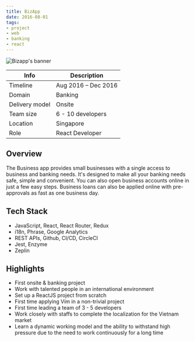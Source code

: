 ```yaml
---
title: BizApp
date: 2016-08-01
tags:
- project
- web
- banking
- react
---
```


![Bizapp's banner](./welcome.png)

Info | Description
---|------------
Timeline | Aug 2016 – Dec 2016
Domain | Banking
Delivery model | Onsite
Team size | 6 - 10 developers
Location | Singapore
Role | React Developer

## Overview
The Business app provides small businesses with a single access to business and banking needs. It's designed to make all your banking needs safe, simple and convenient. You can also open business accounts online in just a few easy steps. Business loans can also be applied online with pre-approvals as fast as one business day.

## Tech Stack
- JavaScript, React, React Router, Redux
- i18n, Phrase, Google Analytics
- REST APIs, Github, CI/CD, CircleCI
- Jest, Enzyme
- Zeplin

## Highlights
- First onsite & banking project
- Work with talented people in an international environment
- Set up a ReactJS project from scratch
- First time applying Vim in a non-trivial project
- First time leading a team of 3 - 5 developers
- Work closely with staffs to complete the localization for the Vietnam market
- Learn a dynamic working model and the ability to withstand high pressure due to the need to work continuously for a long time
